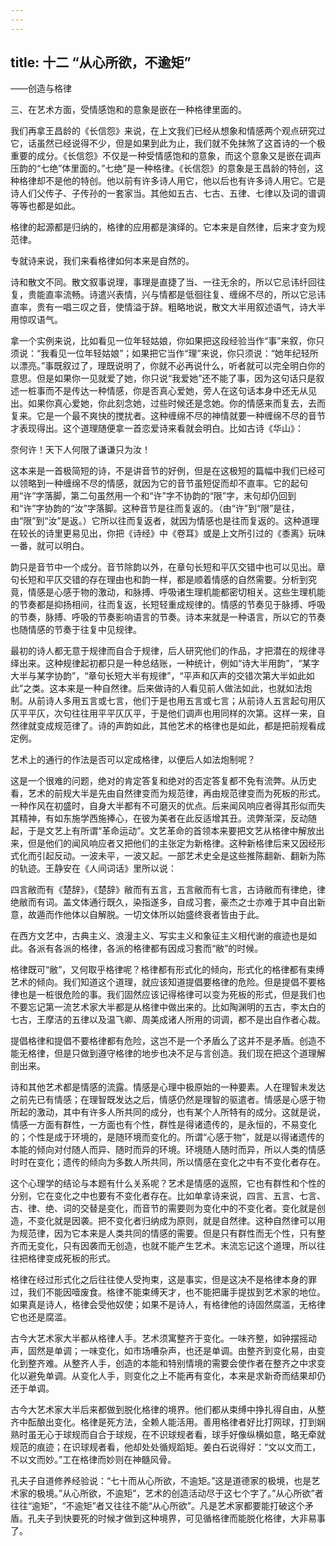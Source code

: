 ```yaml
---
---
---
```

title: 十二 “从心所欲，不逾矩”
---




——创造与格律





三、在艺术方面，受情感饱和的意象是嵌在一种格律里面的。


我们再拿王昌龄的《长信怨》来说，在上文我们已经从想象和情感两个观点研究过它，话虽然已经说得不少，但是如果到此为止，我们就不免抹煞了这首诗的一个极重要的成分。《长信怨》不仅是一种受情感饱和的意象，而这个意象又是嵌在调声压韵的“七绝”体里面的。”七绝”是一种格律。《长信怨》的意象是王昌龄的特创，这种格律却不是他的特创。他以前有许多诗人用它，他以后也有许多诗人用它。它是诗人们父传子、子传孙的一套家当。其他如五古、七古、五律、七律以及词的谱调等等也都是如此。

格律的起源都是归纳的，格律的应用都是演绎的。它本来是自然律，后来才变为规范律。

专就诗来说，我们来看格律如何本来是自然的。

诗和散文不同。散文叙事说理，事理是直捷了当、一往无余的，所以它忌讳纤回往复，贵能直率流畅。诗遣兴表情，兴与情都是低徊往复、缠绵不尽的，所以它忌讳直率，贵有一唱三叹之音，使情溢于辞。粗略地说，散文大半用叙述语气，诗大半用惊叹语气。

拿一个实例来说，比如看见一位年轻姑娘，你如果把这段经验当作“事”来叙，你只须说：“我看见一位年轻姑娘”；如果把它当作“理”来说，你只须说：“她年纪轻所以漂亮。”事既叙过了，理既说明了，你就不必再说什么，听者就可以完全明白你的意思。但是如果你一见就爱了她，你只说“我爱她”还不能了事，因为这句话只是叙述一桩事而不是传达一种情感，你是否真心爱她，旁人在这句话本身中还无从见出。如果你真心爱她，你此刻念她，过些时候还是念她。你的情感来而复去，去而复来。它是一个最不爽快的搅扰者。这种缠绵不尽的神情就要一种缠绵不尽的音节才表现得出。这个道理随便拿一首恋爱诗来看就会明白。比如古诗《华山》：

奈何许！天下人何限了谦谦只为汝！

这本来是一首极简短的诗，不是讲音节的好例，但是在这极短的篇幅中我们已经可以领略到一种缠绵不尽的情感，就因为它的音节虽短促而却不直率。它的起句用“许”字落脚，第二句虽然用一个和“许”字不协韵的“限”字，末句却仍回到和“许”字协韵的“汝”字落脚。这种音节是往而复返的。（由“许”到“限”是往，由“限”到“汝”是返。）它所以往而复返者，就因为情感也是往而复返的。这种道理在较长的诗里更易见出，你把《诗经》中《卷耳》或是上文所引过的《黍离》玩味一番，就可以明白。

韵只是音节中一个成分。音节除韵以外，在章句长短和平仄交错中也可以见出。章句长短和平仄交错的存在理由也和韵一样，都是顺着情感的自然需要。分析到究竟，情感是心感于物的激动，和脉搏、呼吸诸生理机能都密切相关。这些生理机能的节奏都是抑扬相间，往而复返，长短轻重成规律的。情感的节奏见于脉搏、呼吸的节奏，脉搏、呼吸的节奏影响语言的节奏。诗本来就是一种语言，所以它的节奏也随情感的节奏于往复中见规律。

最初的诗人都无意于规律而自合于规律，后人研究他们的作品，才把潜在的规律寻绎出来。这种规律起初都只是一种总结账，一种统计，例如“诗大半用韵”，“某字大半与某字协韵”，“章句长短大半有规律”，“平声和仄声的交错次第大半如此如此”之类。这本来是一种自然律。后来做诗的人看见前人做法如此，也就如法炮制。从前诗人多用五言或七言，他们于是也用五言或七言；从前诗人五言起句用仄仄平平仄，次句往往用平平仄仄平，于是他们调声也用同样的次第。这样一来，自然律就变成规范律了。诗的声韵如此，其他艺术的格律也是如此，都是把前规看成定例。

艺术上的通行的作法是否可以定成格律，以便后人如法炮制呢？

这是一个很难的问题，绝对的肯定答复和绝对的否定答复都不免有流弊。从历史看，艺术的前规大半是先由自然律变而为规范律，再由规范律变而为死板的形式。一种作风在初盛时，自身大半都有不可磨灭的优点。后来闻风响应者得其形似而失其精神，有如东施学西施捧心，在彼为美者在此反适增其丑。流弊渐深，反动随起，于是文艺上有所谓“革命运动”。文艺革命的首领本来要把文艺从格律中解放出来，但是他们的闻风响应者又把他们的主张定为新格律。这种新格律后来又因经形式化而引起反动。一波未平，一波又起。一部艺术史全是这些推陈翻新、翻新为陈的轨迹。王静安在《人间词话》里所以说：

四言敝而有《楚辞》，《楚辞》敝而有五言，五言敝而有七言，古诗敝而有律绝，律绝敝而有词。盖文体通行既久，染指遂多，自成习套，豪杰之士亦难于其中自出新意，故遁而作他体以自解脱。一切文体所以始盛终衰者皆由于此。

在西方文艺中，古典主义、浪漫主义、写实主义和象征主义相代谢的痕迹也是如此。各派有各派的格律，各派的格律都有因成习套而“敝”的时候。

格律既可“敝”，又何取乎格律呢？格律都有形式化的倾向，形式化的格律都有束缚艺术的倾向。我们知道这个道理，就应该知道提倡要格律的危险。但是提倡不要格律也是一桩很危险的事。我们固然应该记得格律可以变为死板的形式，但是我们也不要忘记第一流艺术家大半都是从格律中做出来的。比如陶渊明的五古，李太白的七古，王摩洁的五律以及温飞卿、周美成诸人所用的词调，都不是出自作者心裁。

提倡格律和提倡不要格律都有危险，这岂不是一个矛盾么了这并不是矛盾。创造不能无格律，但是只做到遵守格律的地步也决不足与言创造。我们现在把这个道理解剖出来。

诗和其他艺术都是情感的流露。情感是心理中极原始的一种要素。人在理智未发达之前先已有情感；在理智既发达之后，情感仍然是理智的驱遣者。情感是心感于物所起的激动，其中有许多人所共同的成分，也有某个人所特有的成分。这就是说，情感一方面有群性，一方面也有个性，群性是得诸遗传的，是永恒的，不易变化的；个性是成于环境的，是随环境而变化的。所谓“心感于物”，就是以得诸遗传的本能的倾向对付随人而异、随时而异的环境。环境随人随时而异，所以人类的情感时时在变化；遗传的倾向为多数人所共同，所以情感在变化之中有不变化者存在。

这个心理学的结论与本题有什么关系呢？艺术是情感的返照，它也有群性和个性的分别，它在变化之中也要有不变化者存在。比如单拿诗来说，四言、五言、七言、古、律、绝、词的交替是变化，而音节的需要则为变化中的不变化者。变化就是创造，不变化就是因袭。把不变化者归纳成为原则，就是自然律。这种自然律可以用为规范律，因为它本来是人类共同的情感的需要。但是只有群性而无个性，只有整齐而无变化，只有因袭而无创造，也就不能产生艺术。末流忘记这个道理，所以往往把格律变成死板的形式。

格律在经过形式化之后往往使人受拘束，这是事实，但是这决不是格律本身的罪过，我们不能因噎废食。格律不能束缚天才，也不能把庸手提拔到艺术家的地位。如果真是诗人，格律会受他奴使；如果不是诗人，有格律他的诗固然腐滥，无格律它也还是腐滥。

古今大艺术家大半都从格律人手。艺术须寓整齐于变化。一味齐整，如钟摆摇动声，固然是单调；一味变化，如市场嘈杂声，也还是单调。由整齐到变化易，由变化到整齐难。从整齐人手，创造的本能和特别情境的需要会使作者在整齐之中求变化以避免单调。从变化人手，则变化之上不能再有变化，本来是求新奇而结果却仍还于单调。

古今大艺术家大半后来都做到脱化格律的境界。他们都从束缚中挣扎得自由，从整齐中酝酿出变化。格律是死方法，全赖人能活用。善用格律者好比打网球，打到娴熟时虽无心于球规而自合于球规，在不识球规者看，球手好像纵横如意，略无牵就规范的痕迹；在识球规者看，他却处处循规蹈矩。姜白石说得好：“文以文而工，不以文而妙。”工在格律而妙则在神髓风骨。

孔夫子自道修养经验说：“七十而从心所欲，不逾矩。”这是道德家的极境，也是艺术家的极境。”从心所欲，不逾矩”，艺术的创造活动尽于这七个字了。”从心所欲”者往往“逾矩”，“不逾矩”者又往往不能“从心所欲”。凡是艺术家都要能打破这个矛盾。孔夫子到快要死的时候才做到这种境界，可见循格律而能脱化格律，大非易事了。